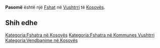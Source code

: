 {{Fshat në Kosovës
 | Emri                = Pasomë
| sqi_N_name = Pasomë
| sqi_N_FULL_NAME_RO = Pasomë
| sqi_N_FULL_NAME_ND_RO = Pasome
| sqi_N_SORT_NAME_RG = PASOME
| sqi_N_FULL_NAME_RG = Pasomë
| sqi_N_FULL_NAME_ND_RG = Pasome
| srp_N_name = Pasoma
| srp_N_FULL_NAME_RO = Pasoma
| srp_N_FULL_NAME_ND_RO = Pasoma
| srp_N_SORT_NAME_RG = PASOMA
| srp_N_FULL_NAME_RG = Pasoma
| srp_N_FULL_NAME_ND_RG = Pasoma
| srp_NS_name = Пасома
| srp_NS_FULL_NAME_RO = Пасома
| srp_NS_FULL_NAME_ND_RO = Пасома
| srp_NS_SORT_NAME_RG = ПАСОМА
| srp_NS_FULL_NAME_RG = Пасома
| srp_NS_FULL_NAME_ND_RG = Пасома

 | Emri (Rasa dhanore) = 
 | Figura              = 
 | Shteti              = Kosovo
 | Komuna              = Vushtrri
 | Kodi postar         = 
 | Sipërfaqja          = 

 | Popullsia           = 

 | Regj. i popullsisë  = 
 | Dend. e popullsisë  = 
 | Faqja zyrtare       = 
 <!--- Koordinatat ----> 
 | Gjerësia            = 42.883333
 | Gjatësia            = 20.956389
 | Lartësia            = 
}}
'''Pasomë''' është një [[Fshat]] në [[Vushtrri]] të [[Kosovës]].

<!-- == Gjeografia == -->
<!-- == Historia == -->
<!-- == Demografia == -->
== Shih edhe ==
{{Komuna Vushtrri}}
{{Kosovo-Administrata-Cung}}

[[Kategoria:Fshatra në Kosovës]]
[[Kategoria:Fshatra në Kommunes Vushtrri]]
[[Kategoria:Vendbanime në Kosovës]]